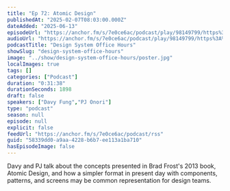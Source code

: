 ```yaml
---
title: "Ep 72: Atomic Design"
publishedAt: "2025-02-07T08:03:00.000Z"
dateAdded: "2025-06-13"
episodeUrl: "https://anchor.fm/s/7e0ce6ac/podcast/play/98149799/https%3A%2F%2Fd3ctxlq1ktw2nl.cloudfront.net%2Fstaging%2F2025-1-7%2F055ecad6-e553-2b79-fc53-6fd207686271.mp3"
audioUrl: "https://anchor.fm/s/7e0ce6ac/podcast/play/98149799/https%3A%2F%2Fd3ctxlq1ktw2nl.cloudfront.net%2Fstaging%2F2025-1-7%2F055ecad6-e553-2b79-fc53-6fd207686271.mp3"
podcastTitle: "Design System Office Hours"
showSlug: "design-system-office-hours"
image: "../show/design-system-office-hours/poster.jpg"
localImages: true
tags: []
categories: ["Podcast"]
duration: "0:31:38"
durationSeconds: 1898
draft: false
speakers: ["Davy Fung","PJ Onori"]
type: "podcast"
season: null
episode: null
explicit: false
feedUrl: "https://anchor.fm/s/7e0ce6ac/podcast/rss"
guid: "58339dd0-a9aa-4228-b6b7-ee113a1ba710"
hasEpisodeImage: false
---
```

Davy and PJ talk about the concepts presented in Brad Frost's 2013 book, Atomic Design, and how a simpler format in present day with components, patterns, and screens may be common representation for design teams.
